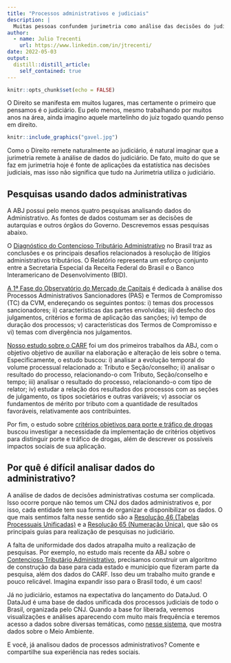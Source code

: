 ```yaml
---
title: "Processos administrativos e judiciais"
description: |
  Muitas pessoas confundem jurimetria como análise das decisões do judiciário. Neste post, explicamos essa dúvida.
author:
  - name: Julio Trecenti
    url: https://www.linkedin.com/in/jtrecenti/
date: 2022-05-03
output:
  distill::distill_article:
    self_contained: true
---
```


```r
knitr::opts_chunk$set(echo = FALSE)
```

O Direito se manifesta em muitos lugares, mas certamente o primeiro que pensamos é o judiciário. Eu pelo menos, mesmo trabalhando por muitos anos na área, ainda imagino aquele martelinho do juiz togado quando penso em direito.

```r
knitr::include_graphics("gavel.jpg")
```

Como o Direito remete naturalmente ao judiciário, é natural imaginar que a jurimetria remete à análise de dados do judiciário. De fato, muito do que se faz em jurimetria hoje é fonte de aplicações da estatística nas decisões judiciais, mas isso não significa que tudo na Jurimetria utiliza o judiciário.

## Pesquisas usando dados administrativas

A ABJ possui pelo menos quatro pesquisas analisando dados do Administrativo. As fontes de dados costumam ser as decisões de autarquias e outros órgãos do Governo. Descrevemos essas pesquisas abaixo.

O [Diagnóstico do Contencioso Tributário Administrativo](https://www.gov.br/receitafederal/pt-br/centrais-de-conteudo/publicacoes/estudos/diagnostico-do-contencioso-tributario-administrativo) no Brasil traz as conclusões e os principais desafios relacionados à resolução de litígios administrativos tributários. O Relatório representa um esforço conjunto entre a Secretaria Especial da Receita Federal do Brasil e o Banco Interamericano de Desenvolvimento (BID).

[A 1ª Fase do Observatório do Mercado de Capitais](https://abj.org.br/cases/obsmc/) é dedicada à análise dos Processos Administrativos Sancionadores (PAS) e Termos de Compromisso (TC) da CVM, endereçando os seguintes pontos: i) temas dos processos sancionadores; ii) características das partes envolvidas; iii) desfecho dos julgamentos, critérios e forma de aplicação das sanções; iv) tempo de duração dos processos; v) características dos Termos de Compromisso e vi) temas com divergência nos julgamentos.

[Nosso estudo sobre o CARF](https://abj.org.br/cases/carf/) foi um dos primeiros trabalhos da ABJ, com o objetivo objetivo de auxiliar na elaboração e alteração de leis sobre o tema. Especificamente, o estudo buscou: i) analisar a evolução temporal do volume processual relacionado a: Tributo e Seção/conselho; ii) analisar o resultado do processo, relacionando-o com Tributo, Seção/conselho e tempo; iii) analisar o resultado do processo, relacionando-o com tipo de relator; iv) estudar a relação dos resultados dos processos com as seções de julgamento, os tipos societários e outras variáveis; v) associar os fundamentos de mérito por tributo com a quantidade de resultados favoráveis, relativamente aos contribuintes.

Por fim, o estudo sobre [critérios objetivos para porte e tráfico de drogas](https://abj.org.br/cases/drogas-stf/) buscou investigar a necessidade da implementação de critérios objetivos para distinguir porte e tráfico de drogas, além de descrever os possíveis impactos sociais de sua aplicação.

## Por quê é difícil analisar dados do administrativo?

A análise de dados de decisões administrativas costuma ser complicada. Isso ocorre porque não temos um CNJ dos dados administrativos e, por isso, cada entidade tem sua forma de organizar e disponibilizar os dados. O que mais sentimos falta nesse sentido são a [Resolução 46 (Tabelas Processuais Unificadas)](https://atos.cnj.jus.br/atos/detalhar/167) e a [Resolução 65 (Numeração Única)](https://atos.cnj.jus.br/atos/detalhar/119), que são os principais guias para realização de pesquisas no judiciário.

A falta de uniformidade dos dados atrapalha muito a realização de pesquisas. Por exemplo, no estudo mais recente da ABJ sobre o [Contencioso Tributário Administrativo](https://www.gov.br/receitafederal/pt-br/centrais-de-conteudo/publicacoes/estudos/diagnostico-do-contencioso-tributario-administrativo), precisamos construir um algoritmo de construção da base para cada estado e município que fizeram parte da pesquisa, além dos dados do CARF. Isso deu um trabalho muito grande e pouco relicável. Imagina expandir isso para o Brasil todo, é um caos!

Já no judiciário, estamos na expectativa do lançamento do DataJud. O DataJud é uma base de dados unificada dos processos judiciais de todo o Brasil, organizada pelo CNJ. Quando a base for liberada, veremos visualizações e análises aparecendo com muito mais frequência e teremos acesso a dados sobre diversas temáticas, como [nesse sistema](https://sirenejud.cnj.jus.br/mapa/geral), que mostra dados sobre o Meio Ambiente.

E você, já analisou dados de processos administrativos? Comente e compartilhe sua experiência nas redes sociais.